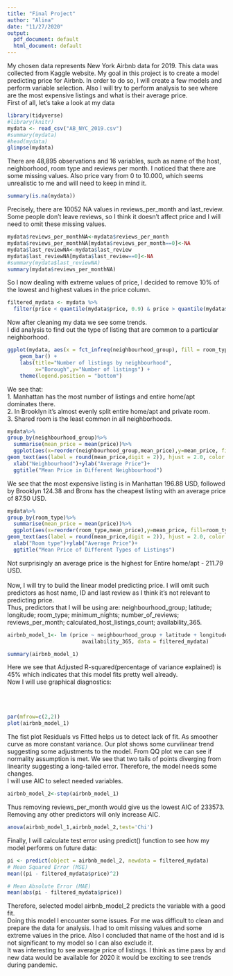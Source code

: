 ```yaml
---
title: "Final Project"
author: "Alina"
date: "11/27/2020"
output:
  pdf_document: default
  html_document: default
---
```

  My chosen data represents New York Airbnb data for 2019. This data was collected from Kaggle website. My goal in this project is to create a model predicting price for Airbnb. In order to do so, I will create a few models and perform variable selection. Also I will try to perform analysis to see where are the most expensive listings and what is their average price.\
  First of all, let's take a look at my data
  
```r
library(tidyverse)
#library(knitr)
mydata <- read_csv("AB_NYC_2019.csv")
#summary(mydata)
#head(mydata)
glimpse(mydata)
```

  There are 48,895 observations and 16 variables, such as name of the host, neighborhood, room type and reviews per month. I noticed that there are some missing values. Also price vary from 0 to 10.000, which seems unrealistic to me and will need to keep in mind it.

```r
summary(is.na(mydata))
```
  Precisely, there are 10052 NA values in reviews_per_month and last_review. Some people don't leave reviews, so I think it doesn't affect price and I will need to omit these missing values.

```r
mydata$reviews_per_monthNA<-mydata$reviews_per_month
mydata$reviews_per_monthNA[mydata$reviews_per_month==0]<-NA
mydata$last_reviewNA<-mydata$last_review
mydata$last_reviewNA[mydata$last_review==0]<-NA
#summary(mydata$last_reviewNA)
summary(mydata$reviews_per_monthNA)

```
  So I now dealing with extreme values of price, I decided to remove 10% of the lowest and highest values in the price column.

```r
filtered_mydata <- mydata %>% 
  filter(price < quantile(mydata$price, 0.9) & price > quantile(mydata$price, 0.1))%>%drop_na()
```
  Now after cleaning my data we see some trends.\
I did analysis to find out the type of listing that are common to a particular neighborhood.

```r
ggplot(mydata, aes(x = fct_infreq(neighbourhood_group), fill = room_type)) +
    geom_bar() +
    labs(title="Number of listings by neighbourhood",
         x="Borough",y="Number of listings") +
    theme(legend.position = "bottom")
```

We see that:\
1. Manhattan has the most number of listings and entire home/apt dominates there.\
2. In Brooklyn it's almost evenly split entire home/apt and private room.\
3. Shared room is the least common in all neighborhoods.

```r
mydata%>%
group_by(neighbourhood_group)%>%
  summarise(mean_price = mean(price))%>%
  ggplot(aes(x=reorder(neighbourhood_group,mean_price),y=mean_price, fill=neighbourhood_group))+geom_col(color = "black") +
geom_text(aes(label = round(mean_price,digit = 2)), hjust = 2.0, color = "black", size = 3.0)+
  xlab("Neighbourhood")+ylab("Average Price")+
  ggtitle("Mean Price in Different Neighbourhood")
```
  We see that the most expensive listing is in Manhattan 196.88 USD, followed by Brooklyn 124.38 and Bronx has the cheapest listing with an average price of 87.50 USD.
```r
mydata%>%
group_by(room_type)%>%
  summarise(mean_price = mean(price))%>%
  ggplot(aes(x=reorder(room_type,mean_price),y=mean_price, fill=room_type))+geom_col(color = "black") +
geom_text(aes(label = round(mean_price,digit = 2)), hjust = 2.0, color = "black", size = 4.0)+
  xlab("Room type")+ylab("Average Price")+
  ggtitle("Mean Price of Different Types of Listings")
```
  Not surprisingly an average price is the highest for Entire home/apt - 211.79 USD.\
  \
  Now, I will try to build the linear model predicting price. I will omit such predictors as host name, ID and last review as I think it's not relevant to predicting price.\
  Thus, predictors that I will be using are: neighbourhood_group; latitude; longitude; room_type; minimum_nights; number_of_reviews; reviews_per_month; calculated_host_listings_count; availability_365.
  
```r
airbnb_model_1<- lm (price ~ neighbourhood_group + latitude + longitude + room_type + minimum_nights  + number_of_reviews + reviews_per_month + calculated_host_listings_count +
                        availability_365, data = filtered_mydata)

summary(airbnb_model_1)
```
  Here we see that Adjusted R-squared(percentage of variance explained) is 45% which indicates that this model fits pretty well already. \
  Now I will use graphical diagnostics:\
  \
  \
  \

```r
par(mfrow=c(2,2))
plot(airbnb_model_1)
```
  The fist plot Residuals vs Fitted helps us to detect lack of fit. As smoother curve as more constant variance. Our plot shows some curvilinear trend suggesting some adjustments to the model. From QQ plot we can see if normality assumption is met. We see that two tails of points diverging from linearity suggesting  a long-tailed error. Therefore, the model needs some changes.\
  I will use AIC to select needed variables. 

```r
airbnb_model_2<-step(airbnb_model_1)
```
  Thus removing reviews_per_month would give us the lowest AIC of 233573. Removing any other predictors will only increase AIC.

```r
anova(airbnb_model_1,airbnb_model_2,test='Chi')
```
  Finally, I will calculate test error using predict() function to see how my model performs on future data:

```r
pi <- predict(object = airbnb_model_2, newdata = filtered_mydata)
# Mean Squared Error (MSE)
mean((pi - filtered_mydata$price)^2)

# Mean Absolute Error (MAE)
mean(abs(pi - filtered_mydata$price))

```
  Therefore, selected model airbnb_model_2 predicts the variable with a good fit.\
  Doing this model I encounter some issues. For me was difficult to clean and prepare the data for analysis. I had to omit missing values and some extreme values in the price. Also I concluded that name of the host and id is not significant to my model so I can also exclude it.\
  It was interesting to see average price of listings. I think as time pass by and new data would be available for 2020 it would be exciting to see trends during pandemic. 


